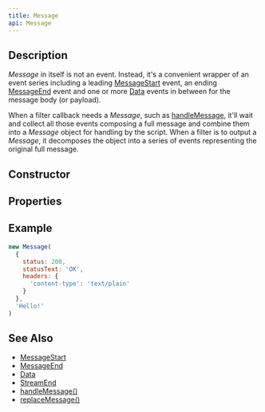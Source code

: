 ```yaml
---
title: Message
api: Message
---
```


## Description

<Summary/>

_Message_ in itself is not an event. Instead, it's a convenient wrapper of an event series including a leading [MessageStart](/reference/api/MessageStart) event, an ending [MessageEnd](/reference/api/MessageEnd) event and one or more [Data](/reference/api/Data) events in between for the message body (or payload).

When a filter callback needs a _Message_, such as [handleMessage](/reference/Configuration/handleMessage), it'll wait and collect all those events composing a full message and combine them into a _Message_ object for handling by the script. When a filter is to output a _Message_, it decomposes the object into a series of events representing the original full message.

## Constructor

<Constructor/>

## Properties

<Properties/>

## Example

``` js
new Message(
  {
    status: 200,
    statusText: 'OK',
    headers: {
      'content-type': 'text/plain'
    }
  },
  'Hello!'
)
```

## See Also

* [MessageStart](/reference/api/MessageEnd)
* [MessageEnd](/reference/api/MessageEnd)
* [Data](/reference/api/Data)
* [StreamEnd](/reference/api/StreamEnd)
* [handleMessage()](/reference/api/Configuration/handleMessage)
* [replaceMessage()](/reference/api/Configuration/replaceMessage)
